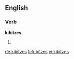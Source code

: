 ==English==

===Verb===
'''kibitzes'''

# {{third-person singular of|[[kibitz]]}}

[[de:kibitzes]]
[[fr:kibitzes]]
[[vi:kibitzes]]